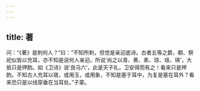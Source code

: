 ```yaml
---
---
---
```

title: 著
---







问：“《著》是刺何人？”曰：“不知所刺，但觉是亲迎底诗。古者五等之爵，朝、祭祀似皆以充耳，亦不知是说何人亲迎。所说‘尚之以青、黄、素、琼、瑶、瑛’，大抵只是押韵。如《卫诗》说‘良马六’，此是天子礼，卫安得而有之！看来只是押韵。不知古人充耳以瑱，或用玉，或用象，不知是塞于耳中，为复是塞在耳外？看来恐只是以线穿垂在当耳处。”子蒙。